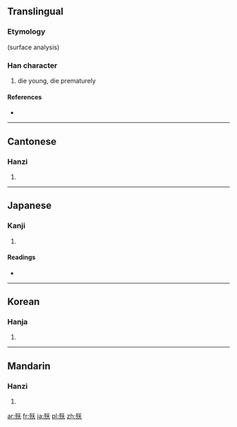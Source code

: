 ==Translingual==
===Etymology===
{{Han compound|歹|夭}} (surface analysis)

===Han character===
{{Han char|rn=78|rad=歹|as=04|sn=8|four=1223<sub>4</sub>|canj=一弓竹大 (MNHK)}}

# die young, die prematurely

====References====
* {{Han ref|kx=0579.200|dkj=16390|dj=0971.230|hdz=21382.090|uh=6B80|ud=27520|bh=CCEA|bd=52458}}

----

==Cantonese==

===Hanzi===
{{yue-hanzi|jyut=jiu2|y=yiu2}}

# {{defn|lang=yue|sort=歹04}}

----

==Japanese==

===Kanji===
{{ja-kanji|grade=|rs=歹04}}

# {{defn|lang=ja|sort=歹04}}

====Readings====
* {{ja-readings|on=[[よう]] (yō)|kun=[[わかじに]] (wakajini)}}

----

==Korean==

===Hanja===
{{ko-hanja|hangeul=요|eumhun=|rv=yo|mr=yo|y=yo}}

# {{defn|lang=ko|sort=歹04}}

----

==Mandarin==

===Hanzi===
{{cmn-hanzi|pin=[[yǎo]] ([[yao3]]), [[yāo]] ([[yao1]])|wg=yao<sup>3</sup>}}

# {{defn|lang=cmn|sort=歹04}}

[[ar:殀]]
[[fr:殀]]
[[ja:殀]]
[[pl:殀]]
[[zh:殀]]
